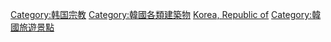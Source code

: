 {{Commons category|Religious buildings in South Korea}}

[[Category:韩国宗教|Category:韩国宗教]]
[[Category:韓國各類建築物|Category:韓國各類建築物]]
[[Category:亞洲各國宗教場所|Korea, Republic of]]
[[Category:韓國旅遊景點|Category:韓國旅遊景點]]